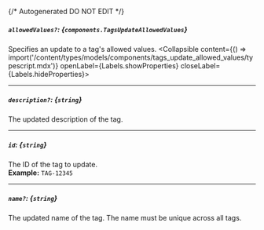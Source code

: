 {/* Autogenerated DO NOT EDIT  */}

##### `allowedValues?`: *{`components.TagsUpdateAllowedValues`}*
Specifies an update to a tag's allowed values.
<Collapsible content={() => import('/content/types/models/components/tags_update_allowed_values/typescript.mdx')} openLabel={Labels.showProperties} closeLabel={Labels.hideProperties}>
</Collapsible>

---
##### `description?`: *{`string`}*
The updated description of the tag.

---
##### `id`: *{`string`}*
The ID of the tag to update.
<br/>
**Example:** `TAG-12345`

---
##### `name?`: *{`string`}*
The updated name of the tag. The name must be unique across all
tags.



